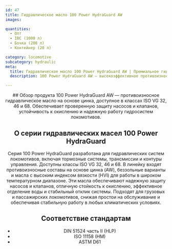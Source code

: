 ```yaml
---
id: 47
title: Гидравлическое масло 100 Power HydraGuard AW
images:

quantities:
  - Опт
  - IBC (1000 л)
  - Бочка (208 л)
  - Контейнер (20 л)

category: locomotive
subcategory: hydraulic
meta:
  title: Гидравлическое масло 100 Power HydraGuard AW | Премиальное гидравлическое масло для локомотивов
  description: 100 Power HydraGuard AW — высокоэффективное противоизносное гидравлическое масло на основе цинка для систем локомотивов, включая тормоза, трансмиссии и контуры управления. Выпускается в классах ISO VG 32, 46 и 68. Обеспечивает надежную защиту насосов и клапанов, стойкость к окислению, эффективное отделение воды и стабильный отклик системы. Соответствует DIN 51524 часть II, ISO 11158 и другим профильным стандартам для длительного срока службы масла и надежной работы.

---
```


<Header>
  ## Обзор продукта
100 Power HydraGuard AW — противоизносное гидравлическое масло на основе цинка,
доступное в классах ISO VG 32, 46 и 68. Обеспечивает проверенную защиту насосов и
клапанов, устойчивость к окислению и надежную работу гидросистем локомотивов.

  ## О серии гидравлических масел 100 Power HydraGuard
  Серия 100 Power HydraGuard разработана для гидравлических систем локомотивов, включая тормозные системы, трансмиссии и контуры управления. Доступны классы ISO VG 32, 46 и 68. В линейку входят противоизносные составы на основе цинка (AW), беззольные варианты и масла с высоким индексом вязкости (HVI) для работы в широком температурном диапазоне. Эти масла обеспечивают надежную защиту насосов и клапанов, отличную стойкость к окислению, эффективное отделение воды и стабильный отклик системы. Подходят для грузовых и пассажирских локомотивов, снижая простои на обслуживание и обеспечивая стабильную работу в любых климатических условиях.

  ## Соответствие стандартам
  - DIN 51524 часть II (HLP)
  - ISO 11158 (HM)
  - ASTM D61

</Header>
